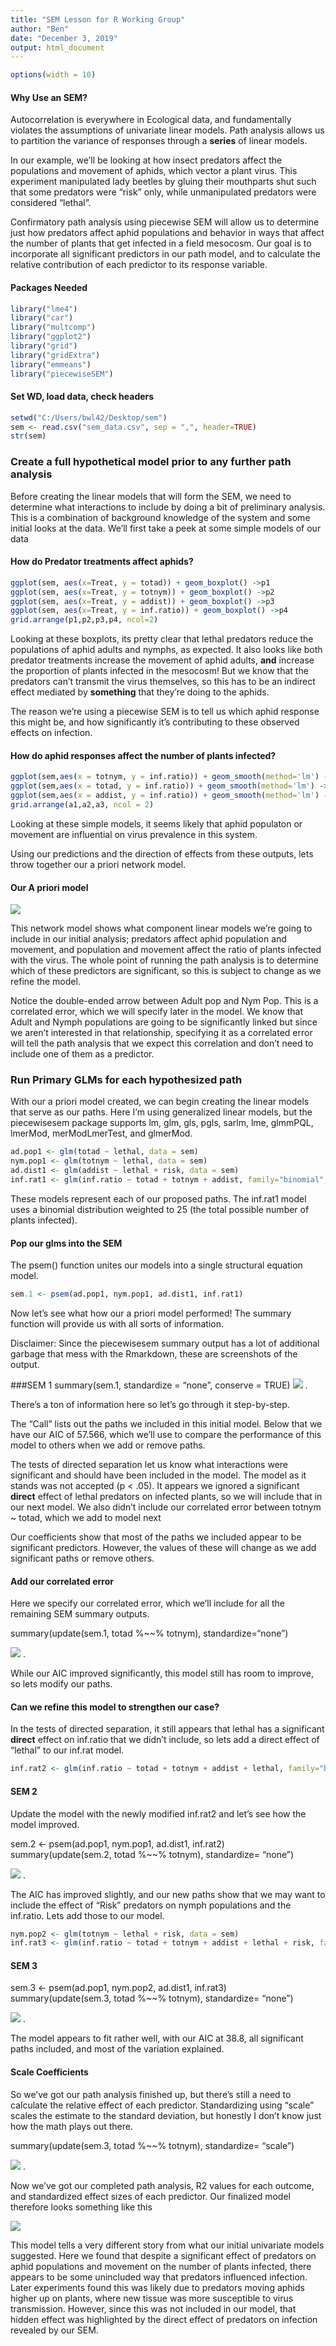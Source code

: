 ---
title: "SEM Lesson for R Working Group"
author: "Ben"
date: "December 3, 2019"
output: html_document
---
```{r set-options, echo=FALSE, cache=FALSE}
options(width = 10)
```

#### Why Use an SEM?
Autocorrelation is everywhere in Ecological data, and fundamentally violates the assumptions of univariate linear models. Path analysis allows us to partition the variance of responses through a **series** of linear models.

In our example, we'll be looking at how insect predators affect the populations and movement of aphids, which vector a plant virus. This experiment manipulated lady beetles by gluing their mouthparts shut such that some predators were "risk" only, while unmanipulated predators were considered "lethal".

Confirmatory path analysis using piecewise SEM will allow us to determine just how predators affect aphid populations and behavior in ways that affect the number of plants that get infected in a field mesocosm. Our goal is to incorporate all significant predictors in our path model, and to calculate the relative contribution of each predictor to its response variable.

#### Packages Needed
```{r warning = FALSE, message = FALSE}
library("lme4")
library("car")
library("multcomp")
library("ggplot2")
library("grid")
library("gridExtra")
library("emmeans")
library("piecewiseSEM")
```
#### Set WD, load data, check headers
```{R message = FALSE, results = "hide"}
setwd("C:/Users/bwl42/Desktop/sem") 
sem <- read.csv("sem_data.csv", sep = ",", header=TRUE)
str(sem)
```
### Create a full hypothetical model prior to any further path analysis
Before creating the linear models that will form the SEM, we need to determine what interactions to include by doing a bit of preliminary analysis. This is a combination of background knowledge of the system and some initial looks at the data. We'll first take a peek at some simple models of our data 

#### How do Predator treatments affect aphids?

```{r}
ggplot(sem, aes(x=Treat, y = totad)) + geom_boxplot() ->p1
ggplot(sem, aes(x=Treat, y = totnym)) + geom_boxplot() ->p2
ggplot(sem, aes(x=Treat, y = addist)) + geom_boxplot() ->p3
ggplot(sem, aes(x=Treat, y = inf.ratio)) + geom_boxplot() ->p4
grid.arrange(p1,p2,p3,p4, ncol=2)
```

Looking at these boxplots, its pretty clear that lethal predators reduce the populations of aphid adults and nymphs, as expected. It also looks like both predator treatments increase the movement of aphid adults, **and** increase the proportion of plants infected in the mesocosm! But we know that the predators can't transmit the virus themselves, so this has to be an indirect effect mediated by **something** that they're doing to the aphids.

The reason we're using a piecewise SEM is to tell us which aphid response this might be, and how significantly it's contributing to these observed effects on infection.

#### How do aphid responses affect the number of plants infected? 

```{r}
ggplot(sem,aes(x = totnym, y = inf.ratio)) + geom_smooth(method='lm') -> a1
ggplot(sem,aes(x = totad, y = inf.ratio)) + geom_smooth(method='lm') -> a2
ggplot(sem,aes(x = addist, y = inf.ratio)) + geom_smooth(method='lm') -> a3
grid.arrange(a1,a2,a3, ncol = 2)
```

Looking at these simple models, it seems likely that aphid populaton or movement are influential on virus prevalence in this system. 

Using our predictions and the direction of effects from these outputs, lets throw together our a priori network model. 

#### Our A priori model 
![](PIC/apriori.png)

This network model shows what component linear models we're going to include in our initial analysis; predators affect aphid population and movement, and population and movement affect the ratio of plants infected with the virus. The whole point of running the path analysis is to determine which of these predictors are significant, so this is subject to change as we refine the model.

Notice the double-ended arrow between Adult pop and Nym Pop. This is a correlated error, which we will specify later in the model. We know that Adult and Nymph populations are going to be significantly linked but since we aren't interested in that relationship, specifying it as a correlated error will tell the path analysis that we expect this correlation and don't need to include one of them as a predictor.

### Run Primary GLMs for each hypothesized path
With our a priori model created, we can begin creating the linear models that serve as our paths. Here I'm using generalized linear models, but the piecewisesem package supports lm, glm, gls, pgls, sarlm, lme, glmmPQL, lmerMod, merModLmerTest, and glmerMod. 

 ```{r}
ad.pop1 <- glm(totad ~ lethal, data = sem)
nym.pop1 <- glm(totnym ~ lethal, data = sem)
ad.dist1 <- glm(addist ~ lethal + risk, data = sem)
inf.rat1 <- glm(inf.ratio ~ totad + totnym + addist, family="binomial", weights= inf.weight, dat=sem)
```
These models represent each of our proposed paths.  The inf.rat1 model uses a binomial distribution weighted to 25 (the total possible number of plants infected). 

#### Pop our glms into the SEM 

The psem() function unites our models into a single structural equation model. 

 ```{r}
sem.1 <- psem(ad.pop1, nym.pop1, ad.dist1, inf.rat1)
```

Now let's see what how our a priori model performed! The summary function will provide us with all sorts of information. 

Disclaimer: Since the piecewisesem summary output has a lot of additional garbage that mess with the Rmarkdown, these are screenshots of the output.


###SEM 1 
summary(sem.1, standardize = "none", conserve = TRUE)
![](PIC/sem1.jpg)
.


There's a ton of information here so let's go through it step-by-step.  

The "Call" lists out the paths we included in this initial model. Below that we have our AIC of 57.566, which we'll use to compare the performance of this model to others when we add or remove paths. 

The tests of directed separation let us know what interactions were significant and should have been included in the model.  The model as it stands was not accepted (p < .05). It appears we ignored a significant **direct** effect of lethal predators on infected plants, so we will include that in our next model.  We also didn't include our correlated error between totnym ~ totad, which we add to model next

Our coefficients show that most of the paths we included appear to be significant predictors. However, the values of these will change as we add significant paths or remove others.

#### Add our correlated error

Here we specify our correlated error, which we'll include for all the remaining SEM summary outputs.

summary(update(sem.1, totad %~~% totnym), standardize="none")

![](PIC/sem1update.jpg)
.


While our AIC improved significantly, this model still has room to improve, so lets modify our paths.

#### Can we refine this model to strengthen our case?

In the tests of directed separation, it still appears that lethal has a significant **direct** effect on inf.ratio that we didn't include, so lets add a direct effect of "lethal" to our inf.rat model.

 ```{r}
inf.rat2 <- glm(inf.ratio ~ totad + totnym + addist + lethal, family="binomial", weights= inf.weight, dat=sem)
```

#### SEM 2

Update the model with the newly modified inf.rat2 and let's see how the model improved.

sem.2 <- psem(ad.pop1, nym.pop1, ad.dist1, inf.rat2)
summary(update(sem.2, totad %~~% totnym), standardize= "none")

![](PIC/sem2.jpg)
.


The AIC has improved slightly, and our new paths show that we may want to include the effect of "Risk" predators on nymph populations and the inf.ratio. Lets add those to our model.


 ```{r}
nym.pop2 <- glm(totnym ~ lethal + risk, data = sem)
inf.rat3 <- glm(inf.ratio ~ totad + totnym + addist + lethal + risk, family="binomial", weights= inf.weight, dat=sem)
```

#### SEM 3 

sem.3 <- psem(ad.pop1, nym.pop2, ad.dist1, inf.rat3)
summary(update(sem.3, totad %~~% totnym), standardize= "none")

![](PIC/sem3nostandard.jpg)
.


The model appears to fit rather well, with our AIC at 38.8, all significant paths included, and most of the variation explained.

#### Scale Coefficients

So we've got our path analysis finished up, but there's still a need to calculate the relative effect of each predictor. Standardizing using "scale" scales the estimate to the standard deviation, but honestly I don't know just how the math plays out there.

summary(update(sem.3, totad %~~% totnym), standardize= "scale")

![](PIC/sem3.jpg)
.


Now we've got our completed path analysis, R2 values for each outcome, and standardized effect sizes of each predictor.  Our finalized model therefore looks something like this

![](PIC/finalmodel.png)


This model tells a very different story from what our initial univariate models suggested.  Here we found that despite a significant effect of predators on aphid populations and movement on the number of plants infected, there appears to be some unincluded way that predators influenced infection.  Later experiments found this was likely due to predators moving aphids higher up on plants, where new tissue was more susceptible to virus transmission. However, since this was not included in our model, that hidden effect was highlighted by the direct effect of predators on infection revealed by our SEM. 

